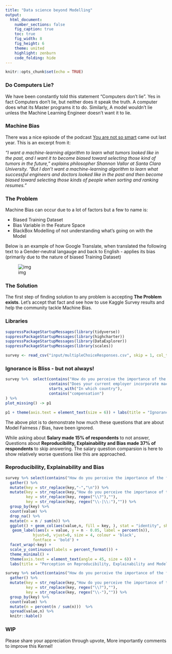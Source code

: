 ```yaml
---
title: "Data science beyond Modelling"
output:
  html_document:
    number_sections: false
    fig_caption: true
    toc: true
    fig_width: 8
    fig_height: 6
    theme: united
    highlight: zenburn
    code_folding: hide
---
```


```r
knitr::opts_chunk$set(echo = TRUE)
```


### Do Computers Lie?

We have been constantly told this statement "Computers don't lie". Yes in fact Computers don't lie, but neither does it speak the truth. A computer does what its Master programs it to do. Similarly, A model wouldn't lie unless the Machine Learning Engineer doesn't want it to lie. 


### Machine Bias

There was a nice episode of the podcast [You are not so smart](https://youarenotsosmart.com/2017/11/20/yanss-115-how-we-transferred-our-biases-into-our-machines-and-what-we-can-do-about-it/) came out last year. This is an excerpt from it:

*“I want a machine-learning algorithm to learn what tumors looked like in the past, and I want it to become biased toward selecting those kind of tumors in the future,” explains philosopher Shannon Vallor at Santa Clara University.  “But I don’t want a machine-learning algorithm to learn what successful engineers and doctors looked like in the past and then become biased toward selecting those kinds of people when sorting and ranking resumes.”*


### The Problem

Machine Bias can occur due to a lot of factors but a few to name is:

* Biased Training Dataset
* Bias Variable in the Feature Space
* BlackBox Modelling of not understanding what's going on with the Model 

Below is an example of how Google Translate, when translated the following text to a Gender-neutral langauge and back to English - applies its bias (primarily due to the nature of biased Training Dataset)

![img](https://image-store.slidesharecdn.com/3b4968dd-1035-430a-823e-33f10c978343-original.png)

### The Solution

The first step of finding solution to any problem is accepting **The Problem exists**. Let's accept that fact and see how to use Kaggle Survey results and help the community tackle Machine Bias.

### Libraries

```r
suppressPackageStartupMessages(library(tidyverse)) 
suppressPackageStartupMessages(library(highcharter))
suppressPackageStartupMessages(library(DataExplorer))
suppressPackageStartupMessages(library(scales))

```


```r
survey <- read_csv("input/multipleChoiceResponses.csv", skip = 1, col_types = cols())

```

### Ignorance is Bliss - but not always! 
  

```r

survey %>%  select(contains("How do you perceive the importance of the following topics?"),
                   contains("Does your current employer incorporate machine learning methods into their business?"),
                   starts_with("In which country"),
                   contains("compensation")
) %>% 
plot_missing() -> p1 

```

```r
p1 + theme(axis.text = element_text(size = 6)) + labs(title = "Ignorance beyond DS")

```



The above plot is to demonstrate how much these questions that are about Model Fairness / Bias, have been ignored. 

While asking about **Salary made 15% of respondents** to not answer, Questions about **Reproducibility, Explainability and Bias made 37% of respondents** to skip answering. The salary question comparsion is here to show relatively worse questions like this are approached. 


### Reproducibility, Explainability and Bias


```r
survey %>% select(contains("How do you perceive the importance of the following topics?")) %>% 
  gather() %>% 
  mutate(key = str_replace(key,"-","\n")) %>% 
  mutate(key = str_replace(key,"How do you perceive the importance of the following topics?",""),
         key = str_replace(key, regex("\\?"),""), 
         key = str_replace(key, regex("\\-|\\:"),"")) %>% 
  group_by(key) %>% 
  count(value) %>% 
  drop_na() %>% 
  mutate(n = n / sum(n)) %>% 
  ggplot() + geom_col(aes(value,n, fill = key, ), stat = "identity", show.legend = FALSE) +
   geom_label(aes(x = value, y = n - 0.05, label = percent(n)),
            hjust=0, vjust=0, size = 4, colour = 'black',
            fontface = 'bold') +
  facet_wrap(~key) +
  scale_y_continuous(labels = percent_format()) +
  theme_minimal() +
  theme(axis.text = element_text(angle = 45, size = 6)) +
  labs(title = "Perception on Reproducibility, Explainability and Model Bias ")
```

 
```r
survey %>% select(contains("How do you perceive the importance of the following topics?")) %>% 
  gather() %>% 
  mutate(key = str_replace(key,"How do you perceive the importance of the following topics?",""),
         key = str_replace(key, regex("\\?"),""), 
         key = str_replace(key, regex("\\-"),"")) %>% 
  group_by(key) %>% 
  count(value) %>% 
  mutate(n = percent(n / sum(n)))  %>% 
  spread(value,n) %>% 
  knitr::kable()
```


### WIP 

Please share your appreciation through upvote, More importantly comments to improve this Kernel!